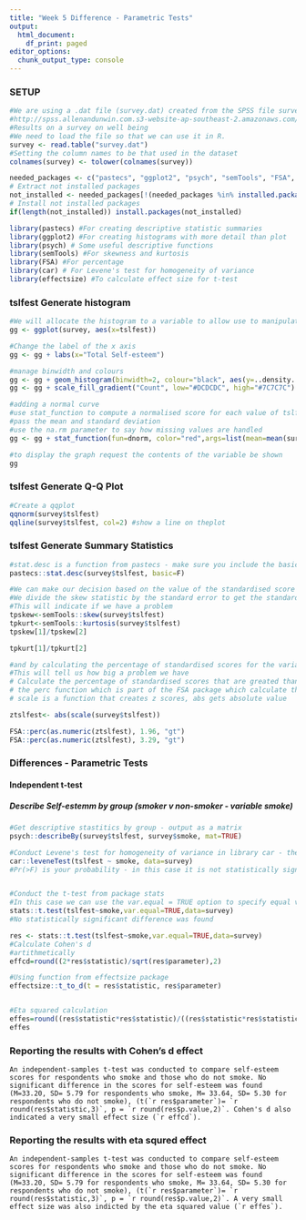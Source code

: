 ```yaml
---
title: "Week 5 Difference - Parametric Tests"
output:
  html_document:
    df_print: paged
editor_options:
  chunk_output_type: console
---
```



 
### SETUP
```r

#We are using a .dat file (survey.dat) created from the SPSS file survey.sav  taken from SPSS Survival Manual 6th Edition Julie Pallant
#http://spss.allenandunwin.com.s3-website-ap-southeast-2.amazonaws.com/data-files.html#.Wb0vvnWP-po
#Results on a survey on well being
#We need to load the file so that we can use it in R.
survey <- read.table("survey.dat")
#Setting the column names to be that used in the dataset
colnames(survey) <- tolower(colnames(survey))

needed_packages <- c("pastecs", "ggplot2", "psych", "semTools", "FSA", "car", "coin", "rstatix")                      
# Extract not installed packages
not_installed <- needed_packages[!(needed_packages %in% installed.packages()[ , "Package"])]    
# Install not installed packages
if(length(not_installed)) install.packages(not_installed) 

library(pastecs) #For creating descriptive statistic summaries
library(ggplot2) #For creating histograms with more detail than plot
library(psych) # Some useful descriptive functions
library(semTools) #For skewness and kurtosis
library(FSA) #For percentage
library(car) # For Levene's test for homogeneity of variance 
library(effectsize) #To calculate effect size for t-test
```

### tslfest Generate histogram
```r

#We will allocate the histogram to a variable to allow use to manipulate it
gg <- ggplot(survey, aes(x=tslfest))

#Change the label of the x axis
gg <- gg + labs(x="Total Self-esteem")

#manage binwidth and colours
gg <- gg + geom_histogram(binwidth=2, colour="black", aes(y=..density.., fill=..count..))
gg <- gg + scale_fill_gradient("Count", low="#DCDCDC", high="#7C7C7C")

#adding a normal curve
#use stat_function to compute a normalised score for each value of tslfest
#pass the mean and standard deviation
#use the na.rm parameter to say how missing values are handled
gg <- gg + stat_function(fun=dnorm, color="red",args=list(mean=mean(survey$tslfest, na.rm=TRUE), sd=sd(survey$tslfest, na.rm=TRUE)))

#to display the graph request the contents of the variable be shown
gg
```
### tslfest Generate Q-Q Plot
```r
#Create a qqplot
qqnorm(survey$tslfest)
qqline(survey$tslfest, col=2) #show a line on theplot
```


### tslfest Generate Summary Statistics 
```r

#stat.desc is a function from pastecs - make sure you include the basic switch=F to ensure you don't get scienfitic notation
pastecs::stat.desc(survey$tslfest, basic=F)

#We can make our decision based on the value of the standardised score for skew and kurtosis
#We divide the skew statistic by the standard error to get the standardised score
#This will indicate if we have a problem
tpskew<-semTools::skew(survey$tslfest)
tpkurt<-semTools::kurtosis(survey$tslfest)
tpskew[1]/tpskew[2]

tpkurt[1]/tpkurt[2]

#and by calculating the percentage of standardised scores for the variable itself that are outside our acceptable range
#This will tell us how big a problem we have
# Calculate the percentage of standardised scores that are greated than 1.96
# the perc function which is part of the FSA package which calculate the percentage that are within a range - you can look for greater than "gt", greater than or equal "geq", "gt", less than or equal "leq",  or less than "lt"),
# scale is a function that creates z scores, abs gets absolute value

ztslfest<- abs(scale(survey$tslfest))

FSA::perc(as.numeric(ztslfest), 1.96, "gt")
FSA::perc(as.numeric(ztslfest), 3.29, "gt")

```

### Differences - Parametric Tests
#### Independent t-test
##### Describe Self-estemm by group (smoker v non-smoker - variable smoke)
```r
#Get descriptive stastitics by group - output as a matrix
psych::describeBy(survey$tslfest, survey$smoke, mat=TRUE)

#Conduct Levene's test for homogeneity of variance in library car - the null hypothesis is that variances in groups are equal so to assume homogeneity we woudl expect probaility to not be statistically significant.
car::leveneTest(tslfest ~ smoke, data=survey)
#Pr(>F) is your probability - in this case it is not statistically significant so we can assume homogeneity


#Conduct the t-test from package stats
#In this case we can use the var.equal = TRUE option to specify equal variances and a pooled variance estimate
stats::t.test(tslfest~smoke,var.equal=TRUE,data=survey)
#No statistically significant difference was found

res <- stats::t.test(tslfest~smoke,var.equal=TRUE,data=survey)
#Calculate Cohen's d
#artithmetically
effcd=round((2*res$statistic)/sqrt(res$parameter),2)

#Using function from effectsize package
effectsize::t_to_d(t = res$statistic, res$parameter)


#Eta squared calculation
effes=round((res$statistic*res$statistic)/((res$statistic*res$statistic)+(res$parameter)),3)
effes


```
### Reporting the results with Cohen's d effect

```
An independent-samples t-test was conducted to compare self-esteem scores for respondents who smoke and those who do not smoke. No significant difference in the scores for self-esteem was found (M=33.20, SD= 5.79 for respondents who smoke, M= 33.64, SD= 5.30 for respondents who do not smoke), (t(`r res$parameter`)= `r round(res$statistic,3)`, p = `r round(res$p.value,2)`. Cohen's d also indicated a very small effect size (`r effcd`).

```

### Reporting the results with eta squred effect

```
An independent-samples t-test was conducted to compare self-esteem scores for respondents who smoke and those who do not smoke. No significant difference in the scores for self-esteem was found (M=33.20, SD= 5.79 for respondents who smoke, M= 33.64, SD= 5.30 for respondents who do not smoke), (t(`r res$parameter`)= `r round(res$statistic,3)`, p = `r round(res$p.value,2)`. A very small effect size was also indicted by the eta squared value (`r effes`).

```


